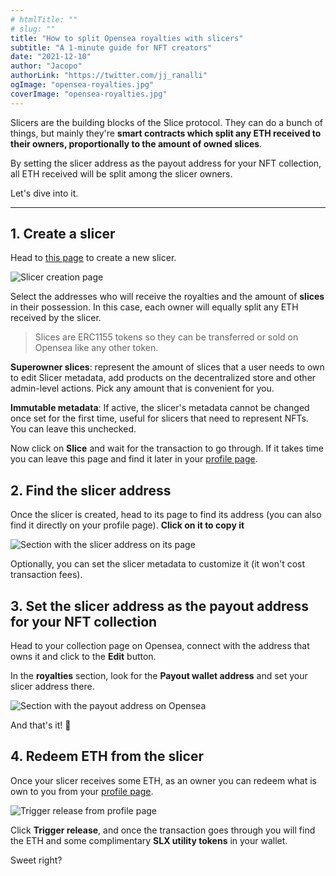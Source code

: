 ```yaml
---
# htmlTitle: ""
# slug: ""
title: "How to split Opensea royalties with slicers"
subtitle: "A 1-minute guide for NFT creators"
date: "2021-12-10"
author: "Jacopo"
authorLink: "https://twitter.com/jj_ranalli"
ogImage: "opensea-royalties.jpg"
coverImage: "opensea-royalties.jpg"
---
```


Slicers are the building blocks of the Slice protocol. They can do a bunch of things, but mainly they're **smart contracts which split any ETH received to their owners, proportionally to the amount of owned slices**.

By setting the slicer address as the payout address for your NFT collection, all ETH received will be split among the slicer owners.

Let's dive into it.

---

## 1. Create a slicer

Head to [this page](https://slice.so/slice) to create a new slicer.

![Slicer creation page](https://slice.so/blog/opensea-royalties-1.jpg)

Select the addresses who will receive the royalties and the amount of **slices** in their possession. In this case, each owner will equally split any ETH received by the slicer.

> Slices are ERC1155 tokens so they can be transferred or sold on Opensea like any other token.

**Superowner slices**: represent the amount of slices that a user needs to own to edit Slicer metadata, add products on the decentralized store and other admin-level actions. Pick any amount that is convenient for you.

**Immutable metadata**: If active, the slicer's metadata cannot be changed once set for the first time, useful for slicers that need to represent NFTs. You can leave this unchecked.

Now click on **Slice** and wait for the transaction to go through. If it takes time you can leave this page and find it later in your [profile page](https://slice.so/profile).

## 2. Find the slicer address

Once the slicer is created, head to its page to find its address (you can also find it directly on your profile page). **Click on it to copy it**

![Section with the slicer address on its page](https://slice.so/blog/opensea-royalties-2.jpg)

Optionally, you can set the slicer metadata to customize it (it won't cost transaction fees).

## 3. Set the slicer address as the payout address for your NFT collection

Head to your collection page on Opensea, connect with the address that owns it and click to the **Edit** button.

In the **royalties** section, look for the **Payout wallet address** and set your slicer address there.

![Section with the payout address on Opensea](https://slice.so/blog/opensea-royalties-3.jpg)

And that's it! 🥳

## 4. Redeem ETH from the slicer

Once your slicer receives some ETH, as an owner you can redeem what is own to you from your [profile page](https://slice.so/profile).

![Trigger release from profile page](https://slice.so/blog/opensea-royalties-4.jpg)

Click **Trigger release**, and once the transaction goes through you will find the ETH and some complimentary **SLX utility tokens** in your wallet.

Sweet right?
